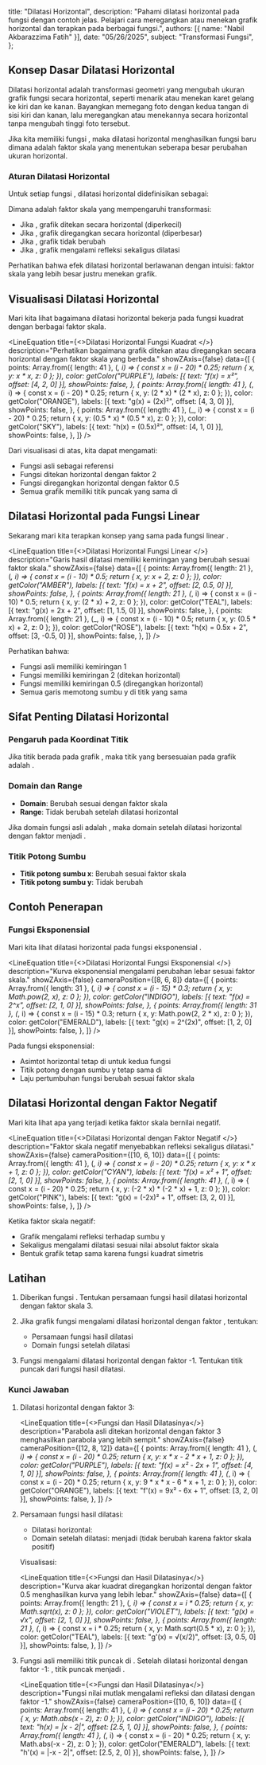   title: "Dilatasi Horizontal",
  description: "Pahami dilatasi horizontal pada fungsi dengan contoh jelas. Pelajari cara meregangkan atau menekan grafik horizontal dan terapkan pada berbagai fungsi.",
  authors: [{ name: "Nabil Akbarazzima Fatih" }],
  date: "05/26/2025",
  subject: "Transformasi Fungsi",
};


## Konsep Dasar Dilatasi Horizontal

Dilatasi horizontal adalah transformasi geometri yang mengubah ukuran grafik fungsi secara horizontal, seperti menarik atau menekan karet gelang ke kiri dan ke kanan. Bayangkan memegang foto dengan kedua tangan di sisi kiri dan kanan, lalu meregangkan atau menekannya secara horizontal tanpa mengubah tinggi foto tersebut.

Jika kita memiliki fungsi <InlineMath math="f(x)" />, maka dilatasi horizontal menghasilkan fungsi baru <InlineMath math="g(x) = f(kx)" /> dimana <InlineMath math="k" /> adalah faktor skala yang menentukan seberapa besar perubahan ukuran horizontal.

### Aturan Dilatasi Horizontal

Untuk setiap fungsi <InlineMath math="f(x)" />, dilatasi horizontal didefinisikan sebagai:

<BlockMath math="g(x) = f(kx)" />

Dimana <InlineMath math="k" /> adalah faktor skala yang mempengaruhi transformasi:
- Jika <InlineMath math="k > 1" />, grafik ditekan secara horizontal (diperkecil)
- Jika <InlineMath math="0 < k < 1" />, grafik diregangkan secara horizontal (diperbesar)
- Jika <InlineMath math="k = 1" />, grafik tidak berubah
- Jika <InlineMath math="k < 0" />, grafik mengalami refleksi sekaligus dilatasi

Perhatikan bahwa efek dilatasi horizontal berlawanan dengan intuisi: faktor skala yang lebih besar justru menekan grafik.

## Visualisasi Dilatasi Horizontal

Mari kita lihat bagaimana dilatasi horizontal bekerja pada fungsi kuadrat <InlineMath math="f(x) = x^2" /> dengan berbagai faktor skala.

<LineEquation
  title={<>Dilatasi Horizontal Fungsi Kuadrat <InlineMath math="f(x) = x^2" /></>}
  description="Perhatikan bagaimana grafik ditekan atau diregangkan secara horizontal dengan faktor skala yang berbeda."
  showZAxis={false}
  data={[
    {
      points: Array.from({ length: 41 }, (_, i) => {
        const x = (i - 20) * 0.25;
        return { x, y: x * x, z: 0 };
      }),
      color: getColor("PURPLE"),
      labels: [{ text: "f(x) = x²", offset: [4, 2, 0] }],
      showPoints: false,
    },
    {
      points: Array.from({ length: 41 }, (_, i) => {
        const x = (i - 20) * 0.25;
        return { x, y: (2 * x) * (2 * x), z: 0 };
      }),
      color: getColor("ORANGE"),
      labels: [{ text: "g(x) = (2x)²", offset: [4, 3, 0] }],
      showPoints: false,
    },
    {
      points: Array.from({ length: 41 }, (_, i) => {
        const x = (i - 20) * 0.25;
        return { x, y: (0.5 * x) * (0.5 * x), z: 0 };
      }),
      color: getColor("SKY"),
      labels: [{ text: "h(x) = (0.5x)²", offset: [4, 1, 0] }],
      showPoints: false,
    },
  ]}
/>

Dari visualisasi di atas, kita dapat mengamati:
- Fungsi asli <InlineMath math="f(x) = x^2" /> sebagai referensi
- Fungsi <InlineMath math="g(x) = (2x)^2" /> ditekan horizontal dengan faktor 2
- Fungsi <InlineMath math="h(x) = (0.5x)^2" /> diregangkan horizontal dengan faktor 0.5
- Semua grafik memiliki titik puncak yang sama di <InlineMath math="(0, 0)" />

## Dilatasi Horizontal pada Fungsi Linear

Sekarang mari kita terapkan konsep yang sama pada fungsi linear <InlineMath math="f(x) = x + 2" />.

<LineEquation
  title={<>Dilatasi Horizontal Fungsi Linear <InlineMath math="f(x) = x + 2" /></>}
  description="Garis hasil dilatasi memiliki kemiringan yang berubah sesuai faktor skala."
  showZAxis={false}
  data={[
    {
      points: Array.from({ length: 21 }, (_, i) => {
        const x = (i - 10) * 0.5;
        return { x, y: x + 2, z: 0 };
      }),
      color: getColor("AMBER"),
      labels: [{ text: "f(x) = x + 2", offset: [2, 0.5, 0] }],
      showPoints: false,
    },
    {
      points: Array.from({ length: 21 }, (_, i) => {
        const x = (i - 10) * 0.5;
        return { x, y: (2 * x) + 2, z: 0 };
      }),
      color: getColor("TEAL"),
      labels: [{ text: "g(x) = 2x + 2", offset: [1, 1.5, 0] }],
      showPoints: false,
    },
    {
      points: Array.from({ length: 21 }, (_, i) => {
        const x = (i - 10) * 0.5;
        return { x, y: (0.5 * x) + 2, z: 0 };
      }),
      color: getColor("ROSE"),
      labels: [{ text: "h(x) = 0.5x + 2", offset: [3, -0.5, 0] }],
      showPoints: false,
    },
  ]}
/>

Perhatikan bahwa:
- Fungsi asli <InlineMath math="f(x) = x + 2" /> memiliki kemiringan 1
- Fungsi <InlineMath math="g(x) = f(2x) = 2x + 2" /> memiliki kemiringan 2 (ditekan horizontal)
- Fungsi <InlineMath math="h(x) = f(0.5x) = 0.5x + 2" /> memiliki kemiringan 0.5 (diregangkan horizontal)
- Semua garis memotong sumbu y di titik yang sama <InlineMath math="(0, 2)" />

## Sifat Penting Dilatasi Horizontal

### Pengaruh pada Koordinat Titik

Jika titik <InlineMath math="(a, b)" /> berada pada grafik <InlineMath math="f(x)" />, maka titik yang bersesuaian pada grafik <InlineMath math="f(kx)" /> adalah <InlineMath math="(\frac{a}{k}, b)" />.

### Domain dan Range

- **Domain**: Berubah sesuai dengan faktor skala <InlineMath math="k" />
- **Range**: Tidak berubah setelah dilatasi horizontal

Jika domain fungsi asli adalah <InlineMath math="[c, d]" />, maka domain setelah dilatasi horizontal dengan faktor <InlineMath math="k > 0" /> menjadi <InlineMath math="[\frac{c}{k}, \frac{d}{k}]" />.

### Titik Potong Sumbu

- **Titik potong sumbu x**: Berubah sesuai faktor skala
- **Titik potong sumbu y**: Tidak berubah

## Contoh Penerapan

### Fungsi Eksponensial

Mari kita lihat dilatasi horizontal pada fungsi eksponensial <InlineMath math="f(x) = 2^x" />.

<LineEquation
  title={<>Dilatasi Horizontal Fungsi Eksponensial <InlineMath math="f(x) = 2^x" /></>}
  description="Kurva eksponensial mengalami perubahan lebar sesuai faktor skala."
  showZAxis={false}
  cameraPosition={[8, 6, 8]}
  data={[
    {
      points: Array.from({ length: 31 }, (_, i) => {
        const x = (i - 15) * 0.3;
        return { x, y: Math.pow(2, x), z: 0 };
      }),
      color: getColor("INDIGO"),
      labels: [{ text: "f(x) = 2^x", offset: [2, 1, 0] }],
      showPoints: false,
    },
    {
      points: Array.from({ length: 31 }, (_, i) => {
        const x = (i - 15) * 0.3;
        return { x, y: Math.pow(2, 2 * x), z: 0 };
      }),
      color: getColor("EMERALD"),
      labels: [{ text: "g(x) = 2^(2x)", offset: [1, 2, 0] }],
      showPoints: false,
    },
  ]}
/>

Pada fungsi eksponensial:
- Asimtot horizontal tetap di <InlineMath math="y = 0" /> untuk kedua fungsi
- Titik potong dengan sumbu y tetap sama di <InlineMath math="(0, 1)" />
- Laju pertumbuhan fungsi berubah sesuai faktor skala

## Dilatasi Horizontal dengan Faktor Negatif

Mari kita lihat apa yang terjadi ketika faktor skala bernilai negatif.

<LineEquation
  title={<>Dilatasi Horizontal dengan Faktor Negatif <InlineMath math="f(x) = x^2 + 1" /></>}
  description="Faktor skala negatif menyebabkan refleksi sekaligus dilatasi."
  showZAxis={false}
  cameraPosition={[10, 6, 10]}
  data={[
    {
      points: Array.from({ length: 41 }, (_, i) => {
        const x = (i - 20) * 0.25;
        return { x, y: x * x + 1, z: 0 };
      }),
      color: getColor("CYAN"),
      labels: [{ text: "f(x) = x² + 1", offset: [2, 1, 0] }],
      showPoints: false,
    },
    {
      points: Array.from({ length: 41 }, (_, i) => {
        const x = (i - 20) * 0.25;
        return { x, y: (-2 * x) * (-2 * x) + 1, z: 0 };
      }),
      color: getColor("PINK"),
      labels: [{ text: "g(x) = (-2x)² + 1", offset: [3, 2, 0] }],
      showPoints: false,
    },
  ]}
/>

Ketika faktor skala negatif:
- Grafik mengalami refleksi terhadap sumbu y
- Sekaligus mengalami dilatasi sesuai nilai absolut faktor skala
- Bentuk grafik tetap sama karena fungsi kuadrat simetris

## Latihan

1. Diberikan fungsi <InlineMath math="f(x) = x^2 - 2x + 1" />. Tentukan persamaan fungsi hasil dilatasi horizontal dengan faktor skala 3.

2. Jika grafik fungsi <InlineMath math="g(x) = \sqrt{x}" /> mengalami dilatasi horizontal dengan faktor <InlineMath math="\frac{1}{2}" />, tentukan:
   - Persamaan fungsi hasil dilatasi
   - Domain fungsi setelah dilatasi

3. Fungsi <InlineMath math="h(x) = |x - 2|" /> mengalami dilatasi horizontal dengan faktor -1. Tentukan titik puncak dari fungsi hasil dilatasi.

### Kunci Jawaban

1. Dilatasi horizontal dengan faktor 3: <InlineMath math="f'(x) = f(3x) = (3x)^2 - 2(3x) + 1 = 9x^2 - 6x + 1" />

   <LineEquation
     title={<>Fungsi <InlineMath math="f(x) = x^2 - 2x + 1" /> dan Hasil Dilatasinya</>}
     description="Parabola asli ditekan horizontal dengan faktor 3 menghasilkan parabola yang lebih sempit."
     showZAxis={false}
     cameraPosition={[12, 8, 12]}
     data={[
       {
         points: Array.from({ length: 41 }, (_, i) => {
           const x = (i - 20) * 0.25;
           return { x, y: x * x - 2 * x + 1, z: 0 };
         }),
         color: getColor("PURPLE"),
         labels: [{ text: "f(x) = x² - 2x + 1", offset: [4, 1, 0] }],
         showPoints: false,
       },
       {
         points: Array.from({ length: 41 }, (_, i) => {
           const x = (i - 20) * 0.25;
           return { x, y: 9 * x * x - 6 * x + 1, z: 0 };
         }),
         color: getColor("ORANGE"),
         labels: [{ text: "f'(x) = 9x² - 6x + 1", offset: [3, 2, 0] }],
         showPoints: false,
       },
     ]}
   />

2. Persamaan fungsi hasil dilatasi:
    
   - Dilatasi horizontal: <InlineMath math="g'(x) = g(\frac{1}{2}x) = \sqrt{\frac{1}{2}x} = \sqrt{\frac{x}{2}}" />
   - Domain setelah dilatasi: <InlineMath math="[0, \infty)" /> menjadi <InlineMath math="[0, \infty)" /> (tidak berubah karena faktor skala positif)

   Visualisasi:

   <LineEquation
     title={<>Fungsi <InlineMath math="g(x) = \sqrt{x}" /> dan Hasil Dilatasinya</>}
     description="Kurva akar kuadrat diregangkan horizontal dengan faktor 0.5 menghasilkan kurva yang lebih lebar."
     showZAxis={false}
     data={[
       {
         points: Array.from({ length: 21 }, (_, i) => {
           const x = i * 0.25;
           return { x, y: Math.sqrt(x), z: 0 };
         }),
         color: getColor("VIOLET"),
         labels: [{ text: "g(x) = √x", offset: [2, 1, 0] }],
         showPoints: false,
       },
       {
         points: Array.from({ length: 21 }, (_, i) => {
           const x = i * 0.25;
           return { x, y: Math.sqrt(0.5 * x), z: 0 };
         }),
         color: getColor("TEAL"),
         labels: [{ text: "g'(x) = √(x/2)", offset: [3, 0.5, 0] }],
         showPoints: false,
       },
     ]}
   />

3. Fungsi asli <InlineMath math="h(x) = |x - 2|" /> memiliki titik puncak di <InlineMath math="(2, 0)" />.
   Setelah dilatasi horizontal dengan faktor -1: <InlineMath math="h'(x) = |-x - 2| = |-(x + 2)| = |x + 2|" />, titik puncak menjadi <InlineMath math="(-2, 0)" />.

   <LineEquation
     title={<>Fungsi <InlineMath math="h(x) = |x - 2|" /> dan Hasil Dilatasinya</>}
     description="Fungsi nilai mutlak mengalami refleksi dan dilatasi dengan faktor -1."
     showZAxis={false}
     cameraPosition={[10, 6, 10]}
     data={[
       {
         points: Array.from({ length: 41 }, (_, i) => {
           const x = (i - 20) * 0.25;
           return { x, y: Math.abs(x - 2), z: 0 };
         }),
         color: getColor("INDIGO"),
         labels: [{ text: "h(x) = |x - 2|", offset: [2.5, 1, 0] }],
         showPoints: false,
       },
       {
         points: Array.from({ length: 41 }, (_, i) => {
           const x = (i - 20) * 0.25;
           return { x, y: Math.abs(-x - 2), z: 0 };
         }),
         color: getColor("EMERALD"),
         labels: [{ text: "h'(x) = |-x - 2|", offset: [2.5, 2, 0] }],
         showPoints: false,
       },
     ]}
   />
